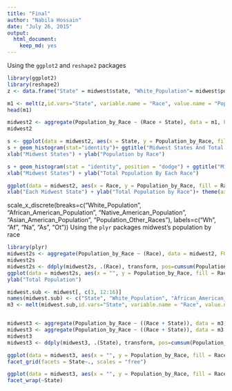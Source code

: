 ```yaml
---
title: "Final"
author: "Nabila Hossain"
date: "July 26, 2015"
output: 
  html_document: 
    keep_md: yes
---
```


Using the `ggplot2` and `reshape2` packages
```r
library(ggplot2)
library(reshape2)
z <- data.frame("State" = midwest$state, "White_Population"= midwest$popwhite, "African_American_Population"= midwest$popblack, "Native_American_Population"= midwest$popamerindian, "Asian_American_Population"= midwest$popasian, "Population_Other_Races"=midwest$popother)

m1 <- melt(z,id.vars="State", variable.name = "Race", value.name = "Population_by_Race" )
head(m1)
```

```r
midwest2 <- aggregate(Population_by_Race ~ (Race + State), data = m1, FUN = 'sum')
midwest2
```

```r
s <- ggplot(data = midwest2, aes(x = State, y = Population_by_Race, fill = Race))
s + geom_histogram(stat="identity")+ ggtitle("Midwest States And Total Population By Race") +
xlab("Midwest States") + ylab("Population by Race")

s + geom_histogram(stat = "identity", position = "dodge") + ggtitle("Midwest States And Total Population By Each Race") +
xlab("Midwest States") + ylab("Total Population By Each Race")

ggplot(data = midwest2, aes(x = Race, y = Population_by_Race, fill = Race)) + geom_histogram(stat = "identity") + facet_wrap(~State) + ggtitle("Each Midwest State And The Total Population By Race") +
xlab("Each Midwest State") + ylab("Total Population by Race")+ theme(axis.text.x  = element_text(angle=21, vjust=1.1, hjust = 0.9, size=7)) 
```
scale_x_discrete(breaks=c("White_Population", "African_American_Population", "Native_American_Population", "Asian_American_Population", "Population_Other_Races"), labels=c("Wh", "Af", "Na", "As", "Ot"))
Using the `plyr` packages midwest's population by race
```r
library(plyr)
midwest2s <- aggregate(Population_by_Race ~ (Race), data = midwest2, FUN = 'sum')
midwest2s
midwest2s <- ddply(midwest2s, .(Race), transform, pos=cumsum(Population_by_Race)-0.5*(Population_by_Race))
ggplot(data = midwest2s, aes(x = "", y = Population_by_Race, fill = Race)) + geom_bar(stat = "identity", color = 'black') + coord_polar(theta="y") +  guides(fill=guide_legend(override.aes=list(colour=NA))) + ggtitle("The Total Population The Midwest By Race") +
ylab("Total Population") 

midwest.sub <- midwest[, c(3, 12:16)]
names(midwest.sub) <- c("State", "White_Population", "African_American_Population", "Native_American_Population", "Asian_American_Population", "Population_Other_Races")
m3 <- melt(midwest.sub,id.vars="State", variable.name = "Race", value.name = "Population_by_Race")


midwest3 <- aggregate(Population_by_Race ~ ((Race + State)), data = m3, FUN = 'sum')
midwest3 <- aggregate(Population_by_Race ~ ((Race + State)), data = m3, FUN = 'mean')
midwest3
midwest3 <- ddply(midwest3, .(State), transform, pos=cumsum(Population_by_Race)-0.5*(Population_by_Race));

ggplot(data = midwest3, aes(x = "", y = Population_by_Race, fill = Race)) + geom_bar(stat = "identity", color = 'black') + coord_polar(theta="y")  + guides(fill=guide_legend(override.aes=list(colour=NA)))+
facet_grid(facets = State~., scales = "free")

ggplot(data = midwest3, aes(x = "", y = Population_by_Race, fill = Race)) + geom_bar(stat = "identity", color = 'black') + coord_polar(theta="y")  + guides(fill=guide_legend(override.aes=list(colour=NA)))+
facet_wrap(~State)
```

